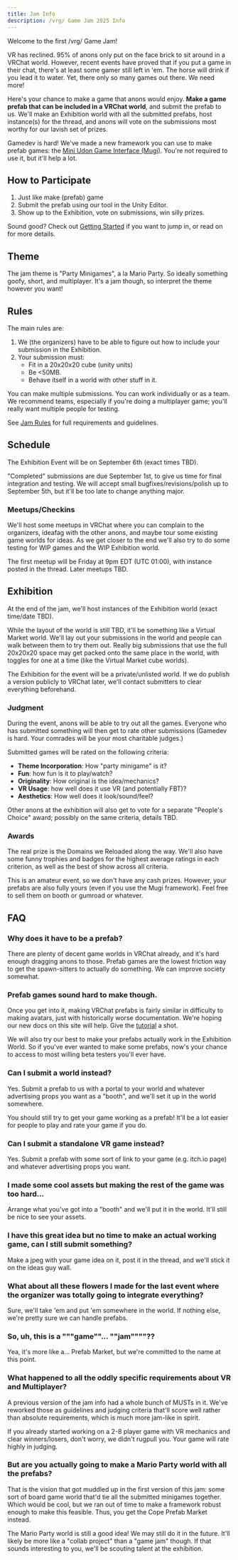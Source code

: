 ```yaml
---
title: Jam Info
description: /vrg/ Game Jam 2025 Info
---
```


Welcome to the first /vrg/ Game Jam!

VR has reclined. 95% of anons only put on the face brick to sit around in a VRChat world. However, recent events have proved that if you put a game in their chat, there's at least some gamer still left in 'em. The horse will drink if you lead it to water. Yet, there only so many games out there. We need more!

Here's your chance to make a game that anons would enjoy. **Make a game prefab that can be included in a VRChat world**, and submit the prefab to us. We'll make an Exhibition world with all the submitted prefabs, host instance(s) for the thread, and anons will vote on the submissions most worthy for our lavish set of prizes.

Gamedev is hard! We've made a new framework you can use to make prefab games: the [Mini Udon Game Interface (Mugi)](/reference/mugi). You're not required to use it, but it'll help a lot.

## How to Participate

1. Just like make (prefab) game
2. Submit the prefab using our tool in the Unity Editor.
3. Show up to the Exhibition, vote on submissions, win silly prizes.

Sound good? Check out [Getting Started](/getting-started) if you want to jump in, or read on for more details.

## Theme

The jam theme is "Party Minigames", a la Mario Party. So ideally something goofy, short, and multiplayer. It's a jam though, so interpret the theme however you want!

## Rules

The main rules are:

1. We (the organizers) have to be able to figure out how to include your submission in the Exhibition.
2. Your submission must:
    - Fit in a 20x20x20 cube (unity units)
    - Be &lt;50MB.
    - Behave itself in a world with other stuff in it.

You can make multiple submissions. You can work individually or as a team. We recommend teams, especially if you're doing a multiplayer game; you'll really want multiple people for testing.

See [Jam Rules](/reference/rules) for full requirements and guidelines.

## Schedule

The Exhibition Event will be on September 6th (exact times TBD).

"Completed" submissions are due September 1st, to give us time for final integration and testing. We will accept small bugfixes/revisions/polish up to September 5th, but it'll be too late to change anything major.

### Meetups/Checkins

We'll host some meetups in VRChat where you can complain to the organizers, ideafag with the other anons, and maybe tour some existing game worlds for ideas. As we get closer to the end we'll also try to do some testing for WIP games and the WIP Exhibition world.

The first meetup will be Friday at 9pm EDT (UTC 01:00), with instance posted in the thread. Later meetups TBD.

## Exhibition

At the end of the jam, we'll host instances of the Exhibition world (exact time/date TBD).

While the layout of the world is still TBD, it'll be something like a Virtual Market world. We'll lay out your submissions in the world and people can walk between them to try them out. Really big submissions that use the full 20x20x20 space may get packed onto the same place in the world, with toggles for one at a time (like the Virtual Market cube worlds).

The Exhibition for the event will be a private/unlisted world. If we do publish a version publicly to VRChat later, we'll contact submitters to clear everything beforehand.

### Judgment

During the event, anons will be able to try out all the games. Everyone who has submitted something will then get to rate other submissions (Gamedev is hard. Your comrades will be your most charitable judges.)

Submitted games will be rated on the following criteria:

- **Theme Incorporation**: How "party minigame" is it?
- **Fun**: how fun is it to play/watch?
- **Originality**: How original is the idea/mechanics?
- **VR Usage**: how well does it use VR (and potentially FBT)?
- **Aesthetics**: How well does it look/sound/feel?

Other anons at the exhibition will also get to vote for a separate "People's Choice" award; possibly on the same criteria, details TBD.

### Awards

The real prize is the Domains we Reloaded along the way. We'll also have some funny trophies and badges for the highest average ratings in each criterion, as well as the best of show across all criteria.

This is an amateur event, so we don't have any cash prizes. However, your prefabs are also fully yours (even if you use the Mugi framework). Feel free to sell them on booth or gumroad or whatever.

## FAQ

### Why does it have to be a prefab?

There are plenty of decent game worlds in VRChat already, and it's hard enough dragging anons to those. Prefab games are the lowest friction way to get the spawn-sitters to actually do something. We can improve society somewhat.

### Prefab games sound hard to make though.

Once you get into it, making VRChat prefabs is fairly similar in difficulty to making avatars, just with historically worse documentation. We're hoping our new docs on this site will help. Give the [tutorial](/tutorial) a shot.

We will also try our best to make your prefabs actually work in the Exhibition World. So if you've ever wanted to make some prefabs, now's your chance to access to most willing beta testers you'll ever have.

### Can I submit a world instead?

Yes. Submit a prefab to us with a portal to your world and whatever advertising props you want as a "booth", and we'll set it up in the world somewhere.

You should still try to get your game working as a prefab! It'll be a lot easier for people to play and rate your game if you do.

### Can I submit a standalone VR game instead?

Yes. Submit a prefab with some sort of link to your game (e.g. itch.io page) and whatever advertising props you want.

### I made some cool assets but making the rest of the game was too hard...

Arrange what you've got into a "booth" and we'll put it in the world. It'll still be nice to see your assets.

### I have this great idea but no time to make an actual working game, can I still submit something?

Make a jpeg with your game idea on it, post it in the thread, and we'll stick it on the ideas guy wall.

### What about all these flowers I made for the last event where the organizer was totally going to integrate everything?

Sure, we'll take 'em and put 'em somewhere in the world. If nothing else, we're pretty sure we can handle prefabs.

### So, uh, this is a """game""... ""jam""""??

Yea, it's more like a... Prefab Market, but we're committed to the name at this point.

### What happened to all the oddly specific requirements about VR and Multiplayer?

A previous version of the jam info had a whole bunch of MUSTs in it. We've reworked those as guidelines and judging criteria that'll score well rather than absolute requirements, which is much more jam-like in spirit.

If you already started working on a 2-8 player game with VR mechanics and clear winners/losers, don't worry, we didn't rugpull you. Your game will rate highly in judging.

### But are you actually going to make a Mario Party world with all the prefabs?

That is the vision that got muddled up in the first version of this jam: some sort of board game world that'd tie all the submitted minigames together. Which would be cool, but we ran out of time to make a framework robust enough to make this feasible. Thus, you get the Cope Prefab Market instead.

The Mario Party world is still a good idea! We may still do it in the future. It'll likely be more like a "collab project" than a "game jam" though. If that sounds interesting to you, we'll be scouting talent at the exhibition.
